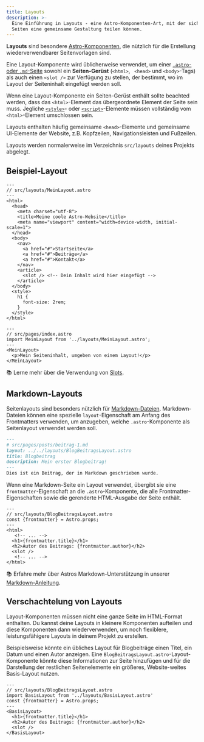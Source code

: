 ```yaml
---
title: Layouts
description: >-
  Eine Einführung in Layouts - eine Astro-Komponenten-Art, mit der sich mehrere
  Seiten eine gemeinsame Gestaltung teilen können.
---
```


**Layouts** sind besondere [Astro-Komponenten](/de/basics/astro-components/), die nützlich für die Erstellung wiederverwendbarer Seitenvorlagen sind.

Eine Layout-Komponente wird üblicherweise verwendet, um einer [`.astro`- oder `.md`-Seite](/de/basics/astro-pages/) sowohl ein **Seiten-Gerüst** (`<html>`, ` <head>` und `<body>`-Tags) als auch einen `<slot />` zur Verfügung zu stellen, der bestimmt, wo im Layout der Seiteninhalt eingefügt werden soll.

Wenn eine Layout-Komponente ein Seiten-Gerüst enthält sollte beachted werden, dass das `<html>`-Element das übergeordnete Element der Seite sein muss. Jegliche [`<style>`](/de/guides/styling/#styles-stile-in-astro)- oder [`<script>`](/de/guides/client-side-scripts/#client-seitige-skripte)-Elemente müssen vollständig vom `<html>`-Element umschlossen sein. 

Layouts enthalten häufig gemeinsame `<head>`-Elemente und gemeinsame UI-Elemente der Website, z.B. Kopfzeilen, Navigationsleisten und Fußzeilen.

Layouts werden normalerweise im Verzeichnis `src/layouts` deines Projekts abgelegt.

## Beispiel-Layout

```astro
---
// src/layouts/MeinLayout.astro
---
<html>
  <head>
    <meta charset="utf-8">
    <title>Meine coole Astro-Website</title>
    <meta name="viewport" content="width=device-width, initial-scale=1">
  </head>
  <body>
    <nav>
      <a href="#">Startseite</a>
      <a href="#">Beiträge</a>
      <a href="#">Kontakt</a>
    </nav>
    <article>
      <slot /> <!-- Dein Inhalt wird hier eingefügt -->
    </article>
  </body>
  <style>
    h1 {
      font-size: 2rem;
    }
  </style>
</html>
```

```astro {3} /</?MeinLayout>/
---
// src/pages/index.astro
import MeinLayout from '../layouts/MeinLayout.astro';
---
<MeinLayout>
  <p>Mein Seiteninhalt, umgeben von einem Layout!</p>
</MeinLayout>
```

📚 Lerne mehr über die Verwendung von [Slots](/de/basics/astro-components/#slots).

## Markdown-Layouts

Seitenlayouts sind besonders nützlich für [Markdown-Dateien](/de/guides/markdown-content/#markdown-seiten). Markdown-Dateien können eine spezielle `layout`-Eigenschaft am Anfang des Frontmatters verwenden, um anzugeben, welche `.astro`-Komponente als Seitenlayout verwendet werden soll.

```markdown {3}
---
# src/pages/posts/beitrag-1.md
layout: ../../layouts/BlogBeitragsLayout.astro
title: Blogbeitrag
description: Mein erster Blogbeitrag!
---
Dies ist ein Beitrag, der in Markdown geschrieben wurde.
```

Wenn eine Markdown-Seite ein Layout verwendet, übergibt sie eine `frontmatter`-Eigenschaft an die `.astro`-Komponente, die alle Frontmatter-Eigenschaften sowie die gerenderte HTML-Ausgabe der Seite enthält.

```astro /frontmatter(?:.\w+)?/
---
// src/layouts/BlogBeitragsLayout.astro
const {frontmatter} = Astro.props;
---
<html>
   <!-- ... -->
  <h1>{frontmatter.title}</h1>
  <h2>Autor des Beitrags: {frontmatter.author}</h2>
  <slot />
   <!-- ... -->
</html>
```

📚 Erfahre mehr über Astros Markdown-Unterstützung in unserer [Markdown-Anleitung](/de/guides/markdown-content/).

## Verschachtelung von Layouts

Layout-Komponenten müssen nicht eine ganze Seite im HTML-Format enthalten. Du kannst deine Layouts in kleinere Komponenten aufteilen und diese Komponenten dann wiederverwenden, um noch flexiblere, leistungsfähigere Layouts in deinem Projekt zu erstellen.

Beispielsweise könnte ein übliches Layout für Blogbeiträge einen Titel, ein Datum und einen Autor anzeigen. Eine `BlogBeitragsLayout.astro`-Layout-Komponente könnte diese Informationen zur Seite hinzufügen und für die Darstellung der restlichen Seitenelemente ein größeres, Website-weites Basis-Layout nutzen.

```astro {3} /</?BasisLayout>/
---
// src/layouts/BlogBeitragsLayout.astro
import BasisLayout from '../layouts/BasisLayout.astro'
const {frontmatter} = Astro.props;
---
<BasisLayout>
  <h1>{frontmatter.title}</h1>
  <h2>Autor des Beitrags: {frontmatter.author}</h2>
  <slot />
</BasisLayout>
```
